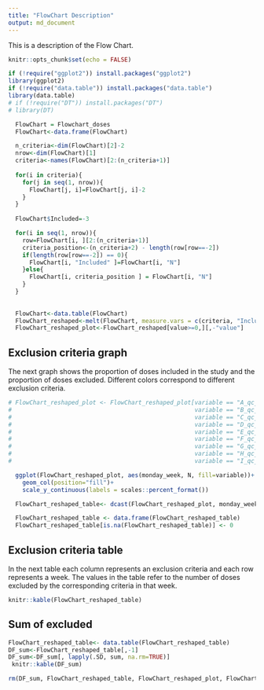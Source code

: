 ```yaml
---
title: "FlowChart Description"
output: md_document
---
```


This is a description of the Flow Chart.


```r
knitr::opts_chunk$set(echo = FALSE)
```


```r
if (!require("ggplot2")) install.packages("ggplot2") 
library(ggplot2)
if (!require("data.table")) install.packages("data.table")
library(data.table)
# if (!require("DT")) install.packages("DT")
# library(DT)
```

```r
  FlowChart = Flowchart_doses
  FlowChart<-data.frame(FlowChart)

  n_criteria<-dim(FlowChart)[2]-2
  nrow<-dim(FlowChart)[1]
  criteria<-names(FlowChart)[2:(n_criteria+1)]
  
  for(i in criteria){
    for(j in seq(1, nrow)){
      FlowChart[j, i]=FlowChart[j, i]-2
    }
  }
  
  FlowChart$Included=-3

  for(i in seq(1, nrow)){
    row=FlowChart[i, ][2:(n_criteria+1)]
    criteria_position<-(n_criteria+2) - length(row[row==-2])
    if(length(row[row==-2]) == 0){
      FlowChart[i, "Included" ]=FlowChart[i, "N"] 
    }else{
      FlowChart[i, criteria_position ] = FlowChart[i, "N"]
    }
  }
  
  
  FlowChart<-data.table(FlowChart)
  FlowChart_reshaped<-melt(FlowChart, measure.vars = c(criteria, "Included") )
  FlowChart_reshaped_plot<-FlowChart_reshaped[value>=0,][,-"value"]
```

## Exclusion criteria graph

The next graph shows the proportion of doses included in the study and the proportion of doses excluded. 
Different colors correspond to different exclusion criteria. 
<br>

```r
# FlowChart_reshaped_plot <- FlowChart_reshaped_plot[variable == "A_qc_1_date" |
#                                                    variable == "B_qc_1_dose" |
#                                                    variable == "C_qc_dupl" |
#                                                    variable == "D_qc_2_date" |
#                                                    variable == "E_qc_2_dose" |
#                                                    variable == "F_qc_manufacturer" |
#                                                    variable == "G_qc_mult_date_for_dose" |
#                                                    variable == "H_qc_mult_dose_for_date" |
#                                                    variable == "I_qc_3_date", variable := "A_I_quality_check"]

```

```r
  ggplot(FlowChart_reshaped_plot, aes(monday_week, N, fill=variable))+
    geom_col(position="fill")+
    scale_y_continuous(labels = scales::percent_format())
```


```r
  FlowChart_reshaped_table<- dcast(FlowChart_reshaped_plot, monday_week~variable, value.var = "N" )

  FlowChart_reshaped_table <- data.frame(FlowChart_reshaped_table)
  FlowChart_reshaped_table[is.na(FlowChart_reshaped_table)] <- 0

```


## Exclusion criteria table

In the next table each column represents an exclusion criteria and each row represents a week. 
The values in the table refer to the number of doses excluded by the corresponding criteria in that week.
<br>
```r
knitr::kable(FlowChart_reshaped_table)
```


## Sum of excluded
```r
FlowChart_reshaped_table<- data.table(FlowChart_reshaped_table)
DF_sum<-FlowChart_reshaped_table[,-1]
DF_sum<-DF_sum[, lapply(.SD, sum, na.rm=TRUE)]
 knitr::kable(DF_sum)

```

```r
rm(DF_sum, FlowChart_reshaped_table, FlowChart_reshaped_plot, FlowChart_reshaped, FlowChart, row)

```
